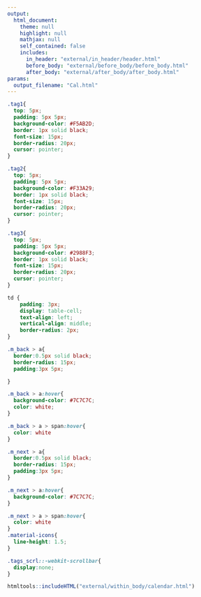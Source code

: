 ```yaml
---
output: 
  html_document:
    theme: null
    highlight: null
    mathjax: null
    self_contained: false
    includes:
      in_header: "external/in_header/header.html"
      before_body: "external/before_body/before_body.html"
      after_body: "external/after_body/after_body.html"
params:
  output_filename: "Cal.html"
---
```


```css
.tag1{
  top: 5px;
  padding: 5px 5px;
  background-color: #F5AB2D;
  border: 1px solid black;
  font-size: 15px;
  border-radius: 20px;
  cursor: pointer;
}

.tag2{
  top: 5px;
  padding: 5px 5px;
  background-color: #F33A29;
  border: 1px solid black;
  font-size: 15px;
  border-radius: 20px;
  cursor: pointer;
}

.tag3{
  top: 5px;
  padding: 5px 5px;
  background-color: #2988F3;
  border: 1px solid black;
  font-size: 15px;
  border-radius: 20px;
  cursor: pointer;
}

td {
    padding: 3px;
    display: table-cell;
    text-align: left;
    vertical-align: middle;
    border-radius: 2px;
}

.m_back > a{
  border:0.5px solid black;
  border-radius: 15px;
  padding:3px 5px;

}

.m_back > a:hover{
  background-color: #7C7C7C;
  color: white;
}

.m_back > a > span:hover{
  color: white
}

.m_next > a{
  border:0.5px solid black;
  border-radius: 15px;
  padding:3px 5px;
}

.m_next > a:hover{
  background-color: #7C7C7C;
}

.m_next > a > span:hover{
  color: white
}
.material-icons{
  line-height: 1.5;
}

.tags_scrl::-webkit-scrollbar{
  display:none;
}
```

```r
htmltools::includeHTML("external/within_body/calendar.html")

```